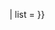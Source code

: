 {{Progression rainbow
| 8 = {{ACbPaC|project={{{1|}}}|List}}
| 7 = {{ACbPaC|project={{{1|}}}|Stub|SL}}
| 6 = {{ACbPaC|project={{{1|}}}|Start}}
| 5 = {{ACbPaC|project={{{1|}}}|C|CL}}
| 4 = {{ACbPaC|project={{{1|}}}|B|BL}}
| 3 = {{ACbPaC|project={{{1|}}}|GA|Bplus}}
| 2 = {{ACbPaC|project={{{1|}}}|A|AL}}
| 1 = {{ACbPaC|project={{{1|}}}|FA|FL}}
| 9 = {{ACbPaC|project={{{1|}}}|FA|A|GA|Bplus|B|C|Start|Stub|FL|AL|BL|CL|List|SL|{{#if:{{{unassessed|}}}|Unassessed|}}}}
| list = {{{list|}}}
}}